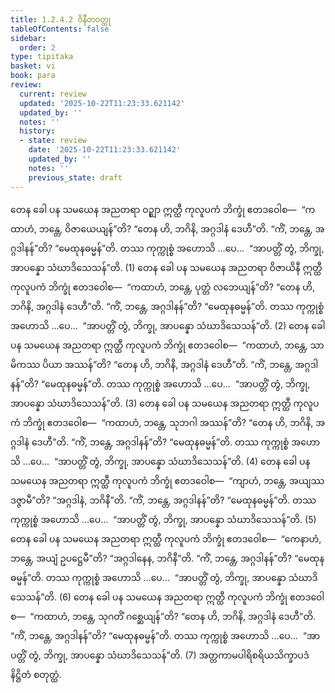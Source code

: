 ```yaml
---
title: 1.2.4.2 ဝိနီတဝတ္ထု
tableOfContents: false
sidebar:
  order: 2
type: tipitaka
basket: vi
book: para
review:
  current: review
  updated: '2025-10-22T11:23:33.621142'
  updated_by: ''
  notes: ''
  history:
  - state: review
    date: '2025-10-22T11:23:33.621142'
    updated_by: ''
    notes: ''
    previous_state: draft
---
```



<ReviewStatus review={frontmatter.review} showDetails={true} />

<HypothesisAnnotation frontmatter={frontmatter} />

<DynamicBreadcrumb />

<Division number="295" book="para" e="ch" v="1" p="196">

<Paragraph number="1212" book="para">
တေန ခေါ ပန သမယေန အညတရာ ဝဉ္ဈာ ဣတ္ထီ ကုလူပကံ ဘိက္ခုံ ဧတဒဝေါစ—  “ကထာဟံ, ဘန္တေ, ဝိဇာယေယျန်”တိ? “တေန ဟိ, ဘဂိနိ, အဂ္ဂဒါနံ ဒေဟီ”တိ. “ကိံ, ဘန္တေ, အဂ္ဂဒါနန်”တိ? “မေထုနဓမ္မန်”တိ. တဿ ကုက္ကုစ္စံ အဟောသိ …ပေ…  “အာပတ္တိံ တွံ, ဘိက္ခု, အာပန္နော သံဃာဒိသေသန်”တိ. (1)
</Paragraph>

<Paragraph number="1213" book="para">
တေန ခေါ ပန သမယေန အညတရာ ဝိဇာယိနီ ဣတ္ထီ ကုလူပကံ ဘိက္ခုံ ဧတဒဝေါစ—  “ကထာဟံ, ဘန္တေ, ပုတ္တံ လဘေယျန်”တိ? “တေန ဟိ, ဘဂိနိ, အဂ္ဂဒါနံ ဒေဟီ”တိ. “ကိံ, ဘန္တေ, အဂ္ဂဒါနန်”တိ? “မေထုနဓမ္မန်”တိ. တဿ ကုက္ကုစ္စံ အဟောသိ …ပေ…  “အာပတ္တိံ တွံ, ဘိက္ခု, အာပန္နော သံဃာဒိသေသန်”တိ. (2)
</Paragraph>

<Paragraph number="1214" book="para">
တေန ခေါ ပန သမယေန အညတရာ ဣတ္ထီ ကုလူပကံ ဘိက္ခုံ ဧတဒဝေါစ—  “ကထာဟံ, ဘန္တေ, သာမိကဿ ပိယာ အဿန်”တိ? “တေန ဟိ, ဘဂိနိ, အဂ္ဂဒါနံ ဒေဟီ”တိ. “ကိံ, ဘန္တေ, အဂ္ဂဒါနန်”တိ? “မေထုနဓမ္မန်”တိ. တဿ ကုက္ကုစ္စံ အဟောသိ …ပေ…  “အာပတ္တိံ တွံ, ဘိက္ခု, အာပန္နော သံဃာဒိသေသန်”တိ. (3)
</Paragraph>

<Paragraph number="1215" book="para">
တေန ခေါ ပန သမယေန အညတရာ ဣတ္ထီ ကုလူပကံ ဘိက္ခုံ ဧတဒဝေါစ—  “ကထာဟံ, ဘန္တေ, သုဘဂါ အဿန်”တိ? “တေန ဟိ, ဘဂိနိ, အဂ္ဂဒါနံ ဒေဟီ”တိ. “ကိံ, ဘန္တေ, အဂ္ဂဒါနန်”တိ? “မေထုနဓမ္မန်”တိ. တဿ ကုက္ကုစ္စံ အဟောသိ …ပေ…  “အာပတ္တိံ တွံ, ဘိက္ခု, အာပန္နော သံဃာဒိသေသန်”တိ. (4)
</Paragraph>

<Paragraph number="1216" book="para">
တေန ခေါ ပန သမယေန အညတရာ ဣတ္ထီ ကုလူပကံ ဘိက္ခုံ ဧတဒဝေါစ—  “ကျာဟံ, ဘန္တေ, အယျဿ ဒဇ္ဇာမီ”တိ? “အဂ္ဂဒါနံ, ဘဂိနီ”တိ. “ကိံ, ဘန္တေ, အဂ္ဂဒါနန်”တိ? “မေထုနဓမ္မန်”တိ. တဿ ကုက္ကုစ္စံ အဟောသိ …ပေ…  “အာပတ္တိံ တွံ, ဘိက္ခု, အာပန္နော သံဃာဒိသေသန်”တိ. (5)
</Paragraph>

<Paragraph number="1217" book="para">
တေန ခေါ ပန သမယေန အညတရာ ဣတ္ထီ ကုလူပကံ ဘိက္ခုံ ဧတဒဝေါစ—  “ကေနာဟံ, ဘန္တေ, အယျံ ဥပဋ္ဌေမီ”တိ? “အဂ္ဂဒါနေန, ဘဂိနီ”တိ. “ကိံ, ဘန္တေ, အဂ္ဂဒါနန်”တိ? “မေထုနဓမ္မန်”တိ. တဿ ကုက္ကုစ္စံ အဟောသိ …ပေ…  “အာပတ္တိံ တွံ, ဘိက္ခု, အာပန္နော သံဃာဒိသေသန်”တိ. (6)
</Paragraph>

<Paragraph number="1218" book="para">
တေန ခေါ ပန သမယေန အညတရာ ဣတ္ထီ ကုလူပကံ ဘိက္ခုံ ဧတဒဝေါစ—  “ကထာဟံ, ဘန္တေ, သုဂတိံ ဂစ္ဆေယျန်”တိ? “တေန ဟိ, ဘဂိနိ, အဂ္ဂဒါနံ ဒေဟီ”တိ. “ကိံ, ဘန္တေ, အဂ္ဂဒါနန်”တိ? “မေထုနဓမ္မန်”တိ. တဿ ကုက္ကုစ္စံ အဟောသိ …ပေ…  “အာပတ္တိံ တွံ, ဘိက္ခု, အာပန္နော သံဃာဒိသေသန်”တိ. (7)

</Paragraph>
</Division>

<Paragraph number="1219" type="center" book="para">
အတ္တကာမပါရိစရိယသိက္ခာပဒံ နိဋ္ဌိတံ စတုတ္ထံ.
</Paragraph>